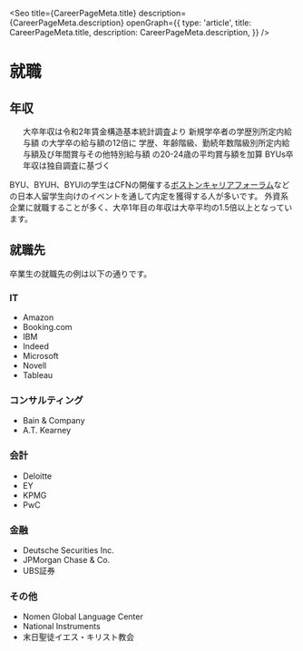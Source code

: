 
<Seo
  title={CareerPageMeta.title}
  description={CareerPageMeta.description}
  openGraph={{
    type: 'article',
    title: CareerPageMeta.title,
    description: CareerPageMeta.description,
  }}
/>


# 就職


## 年収

<div className='md:float-left w-full md:w-2/3 lg:w-1/2'>
  <IncomeBarChart className='w-full h-72 md:h-80 lg:h-96' />
  <Ul className='mt-4 text-xs'>
    <Footnote>
      大卒年収は令和2年賃金構造基本統計調査より
      <ExternalLink href='https://www.e-stat.go.jp/stat-search/files?page=1&layout=datalist&toukei=00450091&tstat=000001011429&cycle=0&tclass1=000001152186&tclass2=000001152187&tclass3=000001152195&stat_infid=000032069485&tclass4val=0'>
        新規学卒者の学歴別所定内給与額
      </ExternalLink>
      の大学卒の給与額の12倍に
      <ExternalLink href='https://www.e-stat.go.jp/stat-search/files?page=1&layout=datalist&toukei=00450091&tstat=000001011429&cycle=0&tclass1=000001152186&tclass2=000001152187&tclass3=000001152188&stat_infid=000032069351&cycle_facet=cycle&tclass4val=0'>
        学歴、年齢階級、勤続年数階級別所定内給与額及び年間賞与その他特別給与額
      </ExternalLink>
      の20-24歳の平均賞与額を加算
    </Footnote>
    <Footnote>BYUs卒年収は独自調査に基づく</Footnote>
  </Ul>
</div>

BYU、BYUH、BYUIの学生はCFNの開催する[ボストンキャリアフォーラム](https://careerforum.net/ja/)などの日本人留学生向けのイベントを通して内定を獲得する人が多いです。
外資系企業に就職することが多く、大卒1年目の年収は大卒平均の1.5倍以上となっています。


## 就職先

卒業生の就職先の例は以下の通りです。

<UlCol>
  <section>
    <H3 className='inline-block'>IT</H3>
    <Ul>
      <Li>Amazon</Li>
      <Li>Booking.com</Li>
      <Li>IBM</Li>
      <Li>Indeed</Li>
      <Li>Microsoft</Li>
      <Li>Novell</Li>
      <Li>Tableau</Li>
    </Ul>
  </section>

  <section>
    <H3 className='inline-block'>コンサルティング</H3>
    <Ul>
      <Li>Bain &amp; Company</Li>
      <Li>A.T. Kearney</Li>
    </Ul>
  </section>

  <section>
    <H3 className='inline-block'>会計</H3>
    <Ul>
      <Li>Deloitte</Li>
      <Li>EY</Li>
      <Li>KPMG</Li>
      <Li>PwC</Li>
    </Ul>
  </section>

  <section>
    <H3 className='inline-block'>金融</H3>
    <Ul>
      <Li>Deutsche Securities Inc.</Li>
      <Li>JPMorgan Chase &amp; Co.</Li>
      <Li>UBS証券</Li>
    </Ul>
  </section>

  <section>
    <H3 className='inline-block'>その他</H3>
    <Ul>
      <Li>Nomen Global Language Center</Li>
      <Li>National Instruments</Li>
      <Li>末日聖徒イエス・キリスト教会</Li>
    </Ul>
  </section>
</UlCol>
